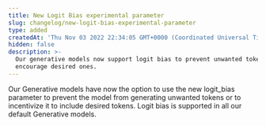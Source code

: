 ```yaml
---
title: New Logit Bias experimental parameter
slug: changelog/new-logit-bias-experimental-parameter
type: added
createdAt: 'Thu Nov 03 2022 22:34:05 GMT+0000 (Coordinated Universal Time)'
hidden: false
description: >-
  Our generative models now support logit bias to prevent unwanted tokens and
  encourage desired ones.
---
```

Our Generative models have now the option to use the new logit_bias parameter to prevent the model from generating unwanted tokens or to incentivize it to include desired tokens. Logit bias is supported in all our default Generative models.
